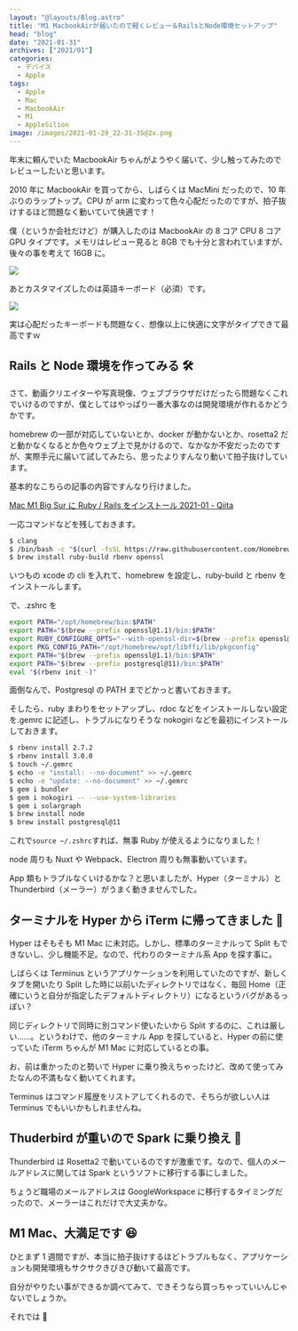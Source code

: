 ```yaml
---
layout: "@layouts/Blog.astro"
title: "M1 MacbookAirが届いたので軽くレビュー＆RailsとNode環境セットアップ"
head: "blog"
date: "2021-01-31"
archives: ["2021/01"]
categories:
  - デバイス
  - Apple
tags:
  - Apple
  - Mac
  - MacbookAir
  - M1
  - AppleSilion
image: /images/2021-01-29_22-31-35@2x.png
---
```



年末に頼んでいた MacbookAir ちゃんがようやく届いて、少し触ってみたのでレビューしたいと思います。

2010 年に MacbookAir を買ってから、しばらくは MacMini だったので、10 年ぶりのラップトップ。CPU が arm に変わって色々心配だったのですが、拍子抜けするほど問題なく動いていて快適です！

僕（というか会社だけど）が購入したのは MacbookAir の 8 コア CPU 8 コア GPU タイプです。メモリはレビュー見ると 8GB でも十分と言われていますが、後々の事を考えて 16GB に。

<img src={macbookairShopPage} />

あとカスタマイズしたのは英語キーボード（必須）です。

<img src={macbookairWakeUp} />

実は心配だったキーボードも問題なく、想像以上に快適に文字がタイプできて最高ですｗ

## Rails と Node 環境を作ってみる 🛠

さて、動画クリエイターや写真現像、ウェブブラウザだけだったら問題なくこれでいけるのですが、僕としてはやっぱり一番大事なのは開発環境が作れるかどうかです。

homebrew の一部が対応していないとか、docker が動かないとか、rosetta2 だと動かなくなるとか色々ウェブ上で見かけるので、なかなか不安だったのですが、実際手元に届いて試してみたら、思ったよりすんなり動いて拍子抜けしています。

基本的なこちらの記事の内容ですんなり行けました。

[Mac M1 Big Sur に Ruby / Rails をインストール 2021-01 - Qiita](https://qiita.com/kazutosato/items/6dea35e97f39d8d13e83)

一応コマンドなどを残しておきます。

```sh
$ clang
$ /bin/bash -c "$(curl -fsSL https://raw.githubusercontent.com/Homebrew/install/HEAD/install.sh)"
$ brew install ruby-build rbenv openssl
```

いつもの xcode の cli を入れて、homebrew を設定し、ruby-build と rbenv をインストールします。

で、.zshrc を

```bash
export PATH="/opt/homebrew/bin:$PATH"
export PATH="$(brew --prefix openssl@1.1)/bin:$PATH"
export RUBY_CONFIGURE_OPTS="--with-openssl-dir=$(brew --prefix openssl@1.1)"
export PKG_CONFIG_PATH="/opt/homebrew/opt/libffi/lib/pkgconfig"
export PATH="$(brew --prefix openssl@1.1)/bin:$PATH"
export PATH="$(brew --prefix postgresql@11)/bin:$PATH"
eval "$(rbenv init -)"
```

面倒なんで、Postgresql の PATH までどかっと書いておきます。

そしたら、ruby まわりをセットアップし、rdoc などをインストールしない設定を.gemrc に記述し、トラブルになりそうな nokogiri などを最初にインストールしておきます。

```sh
$ rbenv install 2.7.2
$ rbenv install 3.0.0
$ touch ~/.gemrc
$ echo -e "install: --no-document" >> ~/.gemrc
$ echo -e "update: --no-document" >> ~/.gemrc
$ gem i bundler
$ gem i nokogiri -- --use-system-libraries
$ gem i solargraph
$ brew install node
$ brew install postgresql@11
```

これで`source ~/.zshrc`すれば、無事 Ruby が使えるようになりました！

node 周りも Nuxt や Webpack、Electron 周りも無事動いています。

App 類もトラブルなくいけるかな？と思いましたが、Hyper（ターミナル）と Thunderbird（メーラー）がうまく動きませんでした。

## ターミナルを Hyper から iTerm に帰ってきました 🙌

Hyper はそもそも M1 Mac に未対応。しかし、標準のターミナルって Split もできないし、少し機能不足。なので、代わりのターミナル系 App を探す事に。

しばらくは Terminus というアプリケーションを利用していたのですが、新しくタブを開いたり Split した時に以前いたディレクトリではなく、毎回 Home（正確にいうと自分が指定したデフォルトディレクトリ）になるというバグがあるっぽい？

同じディレクトリで同時に別コマンド使いたいから Split するのに、これは厳しい……。というわけで、他のターミナル App を探していると、Hyper の前に使っていた iTerm ちゃんが M1 Mac に対応しているとの事。

お、前は重かったのと勢いで Hyper に乗り換えちゃったけど、改めて使ってみたなんの不満もなく動いてくれます。

Terminus はコマンド履歴をリストアしてくれるので、そちらが欲しい人は Terminus でもいいかもしれませんね。

## Thuderbird が重いので Spark に乗り換え 📮

Thunderbird は Rosetta2 で動いているのですが激重です。なので、個人のメールアドレスに関しては Spark というソフトに移行する事にしました。

ちょうど職場のメールアドレスは GoogleWorkspace に移行するタイミングだったので、メーラーはこれだけで大丈夫かな。

## M1 Mac、大満足です 😆

ひとまず 1 週間ですが、本当に拍子抜けするほどトラブルもなく、アプリケーションも開発環境もサクサクきびきび動いて最高です。

自分がやりたい事ができるか調べてみて、できそうなら買っちゃっていいんじゃないでしょうか。

それでは 🤟
